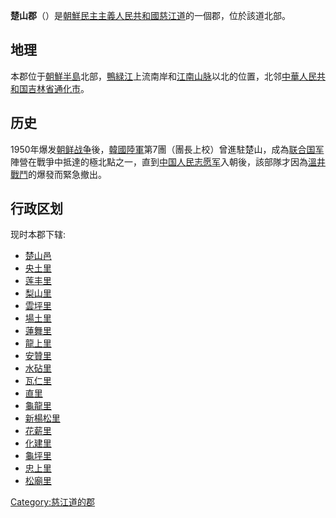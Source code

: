 {{Infobox Korean settlement
| context = north
| hangul = 초산군
| hanja = {{linktext|楚|山|郡}}
|rr=Chosan-gun
|mr=Ch'osan-gun
| divs = 1邑、18里
| pop = 33600
| popyear = 1990
| popnote = 
| area_km2 = 550
}}
'''楚山郡'''（{{kor|諺=초산군|漢=楚山郡|羅=Chosan gun|f=y}}）是[[朝鮮民主主義人民共和國|朝鮮民主主義人民共和國]][[慈江道|慈江道]]的一個郡，位於該道北部。

== 地理 ==
本郡位于[[朝鮮半島|朝鮮半島]]北部，[[鴨緑江|鴨緑江]]上流南岸和[[江南山脉|江南山脉]]以北的位置，北邻[[中華人民共和国|中華人民共和国]][[吉林省|吉林省]][[通化市|通化市]]。
==历史==
1950年爆发[[朝鲜战争|朝鲜战争]]後，[[韓國陸軍|韓國陸軍]]{{Link-en|大韓民國第6步兵師|6th Infantry Division (South Korea)|第6師}}第7團（團長{{Link-ko|林富澤|임부택}}上校）曾進駐楚山，成為[[联合国军|联合国军]]陣營在戰爭中抵達的極北點之一，直到[[中国人民志愿军|中国人民志愿军]]入朝後，該部隊才因為[[溫井戰鬥|溫井戰鬥]]的爆發而緊急撤出。

==行政区划==
现时本郡下辖:
* [[楚山邑|楚山邑]]
* [[央土里|央土里]]
* [[莲丰里|莲丰里]]
* [[梨山里|梨山里]]
* [[雲坪里|雲坪里]]
* [[場土里|場土里]]
* [[蓮舞里|蓮舞里]]
* [[龍上里|龍上里]]
* [[安贊里|安贊里]]
* [[水砧里|水砧里]]
* [[瓦仁里|瓦仁里]]
* [[直里|直里]]
* [[龜龍里|龜龍里]]
* [[新楊松里|新楊松里]]
* [[花薪里|花薪里]]
* [[化建里|化建里]]
* [[龜坪里|龜坪里]]
* [[忠上里|忠上里]]
* [[松廟里|松廟里]]

{{慈江道行政區劃}}

{{DEFAULTSORT:Chosan-gun}}
[[Category:慈江道的郡|Category:慈江道的郡]]